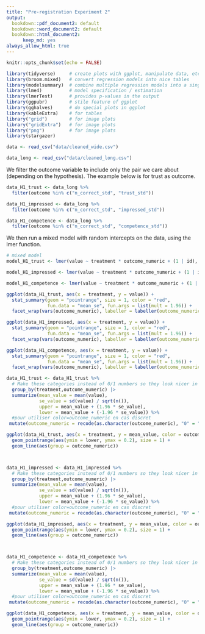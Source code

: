 ```yaml
---
title: "Pre-registration Experiment 2"
output:
  bookdown::pdf_document2: default
  bookdown::word_document2: default
  bookdown::html_document2:
      keep_md: yes
always_allow_html: true
---
```


```r
knitr::opts_chunk$set(echo = FALSE)
```

```r
library(tidyverse)     # create plots with ggplot, manipulate data, etc.
library(broom.mixed)   # convert regression models into nice tables
library(modelsummary)  # combine multiple regression models into a single table
library(lme4)          # model specification / estimation 
library(lmerTest)      # provides p-values in the output
library(ggpubr)        # stile feature of ggplot
library(gghalves)      # do special plots in ggplot
library(kableExtra)    # for tables
library("grid")        # for image plots   
library("gridExtra")   # for image plots
library("png")         # for image plots
library(stargazer)
```

```r
data <- read_csv("data/cleaned_wide.csv")
```

```r
data_long <- read_csv("data/cleaned_long.csv")
```

We filter the outcome variable to include only the pair we care about (depending on the hypothesis). The example below is for trust as outcome.

```r
data_H1_trust <- data_long %>%
  filter(outcome %in% c("n_correct_std", "trust_std"))

data_H1_impressed <- data_long %>%
  filter(outcome %in% c("n_correct_std", "impressed_std"))

data_H1_competence <- data_long %>%
  filter(outcome %in% c("n_correct_std", "competence_std"))
```

We then run a mixed model with random intercepts on the data, using the lmer function.

```r
# mixed model
model_H1_trust <- lmer(value ~ treatment * outcome_numeric + (1 | id), data = data_H1_trust)

model_H1_impressed <- lmer(value ~ treatment * outcome_numeric + (1 | id), data = data_H1_impressed)

model_H1_competence <- lmer(value ~ treatment * outcome_numeric + (1 | id), data = data_H1_competence)
```

```r
ggplot(data_H1_trust, aes(x = treatment, y = value)) +
  stat_summary(geom = "pointrange", size = 1, color = "red",
               fun.data = "mean_se", fun.args = list(mult = 1.96)) +
  facet_wrap(vars(outcome_numeric), labeller = labeller(outcome_numeric = c("0"="trust","1"="knowledge")))

ggplot(data_H1_impressed, aes(x = treatment, y = value)) +
  stat_summary(geom = "pointrange", size = 1, color = "red",
               fun.data = "mean_se", fun.args = list(mult = 1.96)) +
  facet_wrap(vars(outcome_numeric), labeller = labeller(outcome_numeric = c("0"="impressed","1"="knowledge")))

ggplot(data_H1_competence, aes(x = treatment, y = value)) +
  stat_summary(geom = "pointrange", size = 1, color = "red",
               fun.data = "mean_se", fun.args = list(mult = 1.96)) +
  facet_wrap(vars(outcome_numeric), labeller = labeller(outcome_numeric = c("0"="competence","1"="knowledge")))
```


```r

data_H1_trust <- data_H1_trust %>% 
  # Make these categories instead of 0/1 numbers so they look nicer in the plot
  group_by(treatment,outcome_numeric) |>
  summarize(mean_value = mean(value),
            se_value = sd(value) / sqrt(n()),
            upper = mean_value + (1.96 * se_value),
            lower = mean_value + (-1.96 * se_value)) %>% 
  #pour utiliser color=outcome_numeric en cas discret
 mutate(outcome_numeric = recode(as.character(outcome_numeric), "0" = "trust", "1" = "knowledge"))

ggplot(data_H1_trust, aes(x = treatment, y = mean_value, color = outcome_numeric)) +
  geom_pointrange(aes(ymin = lower, ymax = 0.2), size = 1) +
  geom_line(aes(group = outcome_numeric))



data_H1_impressed <- data_H1_impressed %>% 
  # Make these categories instead of 0/1 numbers so they look nicer in the plot
  group_by(treatment,outcome_numeric) |>
  summarize(mean_value = mean(value),
            se_value = sd(value) / sqrt(n()),
            upper = mean_value + (1.96 * se_value),
            lower = mean_value + (-1.96 * se_value)) %>% 
  #pour utiliser color=outcome_numeric en cas discret
 mutate(outcome_numeric = recode(as.character(outcome_numeric), "0" = "impressed", "1" = "knowledge"))

ggplot(data_H1_impressed, aes(x = treatment, y = mean_value, color = outcome_numeric)) +
  geom_pointrange(aes(ymin = lower, ymax = 0.2), size = 1) +
  geom_line(aes(group = outcome_numeric))



data_H1_competence <- data_H1_competence %>% 
  # Make these categories instead of 0/1 numbers so they look nicer in the plot
  group_by(treatment,outcome_numeric) |>
  summarize(mean_value = mean(value),
            se_value = sd(value) / sqrt(n()),
            upper = mean_value + (1.96 * se_value),
            lower = mean_value + (-1.96 * se_value)) %>% 
  #pour utiliser color=outcome_numeric en cas discret
 mutate(outcome_numeric = recode(as.character(outcome_numeric), "0" = "competence", "1" = "knowledge"))

ggplot(data_H1_competence, aes(x = treatment, y = mean_value, color = outcome_numeric)) +
  geom_pointrange(aes(ymin = lower, ymax = 0.2), size = 1) +
  geom_line(aes(group = outcome_numeric))
  

```





